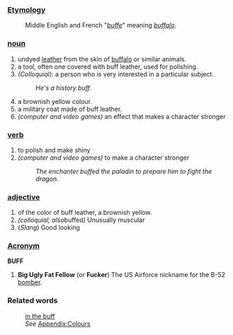 ===[[Etymology]]===
:Middle English and French "''[[buffe]]''" meaning ''[[buffalo]]''.
===[[noun]]===
#undyed [[leather]] from the skin of [[buffalo]] or similar animals. 
#a tool, often one covered with buff leather, used for polishing.
#''(Colloquial)'': a person who is very interested in a particular subject.
#: ''He's a history buff.''
#a brownish yellow colour. 
#a military coat made of buff leather.
#''(computer and video games)'' an effect that makes a character stronger

===[[verb]]===
#to polish and make shiny
#''(computer and video games)'' to make a character stronger
#: ''The enchanter buffed the paladin to prepare him to fight the dragon.''

===[[adjective]]===
#of the color of buff leather, a brownish yellow.
#''(colloquial, also ''buffed'')'' Unusually muscular
# (''Slang'') Good looking
===[[Acronym]]===
'''BUFF'''
# '''Big Ugly Fat Fellow''' (or '''Fucker''') The US Airforce nickname for the B-52 [[bomber]].
===Related words===
:[[in the buff]]
:''See'' [[Wiktionary_Appendix:Colours|Appendix:Colours]]